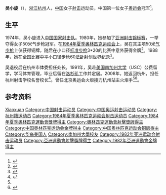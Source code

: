 {{MedalTableTop|Ulrike Holmwe, Wu Xiauxuan, Wanda R. Jewell, 1984 Summer Olympics.JPEG|250px|吳小璇（中）在[[1984年夏季奧林匹克運動會|1984年夏季奧林匹克運動會]]獲得金牌}}
{{MedalSport | 女子[[射擊運動|射擊]]}}
{{MedalGold| [[1984年夏季奧林匹克運動會|1984年洛杉磯]] | [[1984年夏季奧林匹克運動會射擊比賽|50米氣步槍]]}}
{{MedalBronze| [[1984年夏季奧林匹克運動會|1984年洛杉磯]] | [[1984年夏季奧林匹克運動會射擊比賽|10米氣步槍]]}}
{{MedalBottom}}

'''吴小旋'''（{{bd|1958年|1月26日|catIdx=Wu Xiaoxuan}}），[[浙江|浙江]][[杭州|杭州]]人，[[中华人民共和国|中国]]女子[[射击|射击]]运动员，中国第一位女子[[奥运会|奥运会]]冠军<ref>{{cite news |title=吴小璇：激励了一代中国人 |url=http://2008.cctv.com/20080716/105539.shtml |accessdate=2021-07-30 |work=央视网 |agency=CCTV 央视网 |archive-date=2016-09-24 |archive-url=https://web.archive.org/web/20160924132531/http://2008.cctv.com/20080716/105539.shtml |dead-url=no }}</ref>。

== 生平 ==
1974年，吴小旋进入[[中国国家射击队|中国国家射击队]]。1980年，她参加了[[亚洲射击锦标赛|亚洲射击锦标赛]]，一举夺得女子50米气步枪冠军。在[[1984年夏季奥林匹克运动会|1984年夏季奥林匹克运动会]]上，吴在其主项50米[[气步枪|气步枪]]上仅获得铜牌，随后在小口径[[标准步枪|标准步枪]]3*20的比赛中意外获得金牌<ref>{{cite news |title=国家体育总局射击射箭运动管理中心 |url=http://www.sport.gov.cn/syzx/n5180/c988826/content.html |accessdate=2021-07-30 |work=www.sport.gov.cn |agency=国家体育总局 |archive-date=2021-07-30 |archive-url=https://web.archive.org/web/20210730160040/http://www.sport.gov.cn/syzx/n5180/c988826/content.html |dead-url=no }}</ref>。1988年，她在全国比赛中平小口径步枪60法卧射创世界纪录<ref name="#1">{{cite news |title=1984年洛杉矶奥运会中国军团明星：射击吴小旋-搜狐2008奥运 |url=http://2008.sohu.com/20080709/n258052745.shtml |accessdate=2021-07-30 |work=搜狐网 |agency=搜狐网 |archive-date=2021-07-30 |archive-url=https://web.archive.org/web/20210730154540/http://2008.sohu.com/20080709/n258052745.shtml |dead-url=no }}</ref>。

吴退役后在杭州市体委担任处长，1991年，吴赴[[美国|美国]][[南加州大学|南加州大学]]（USC）公费留学，学习体育管理，毕业后留在[[洛杉矶|洛杉矶]]工作并定居。2008年，她返回杭州，担任杭州射击学校名誉校长<ref>{{cite news |title=中国首位女奥运冠军奖金仅8000 霍英东额外奖励_体育_凤凰网 |url=http://sports.ifeng.com/zonghe/200912/1225_4685_1487445_1.shtml |accessdate=2021-07-30 |work=sports.ifeng.com |agency=凤凰网 |archive-date=2021-07-30 |archive-url=https://web.archive.org/web/20210730155455/http://sports.ifeng.com/zonghe/200912/1225_4685_1487445_1.shtml |dead-url=no }}</ref>。曾任北京奥运会火炬接力杭州站主火炬手<ref name="#1"/><ref>{{cite news |title=第一位获得奥运会冠军的女运动员——吴小旋 |url=http://www.cnwomen.com.cn/2019/08/29/99170457.html |accessdate=2021-07-30 |work=中国妇女网 |archive-date=2021-07-30 |archive-url=https://web.archive.org/web/20210730154535/http://www.cnwomen.com.cn/2019/08/29/99170457.html |dead-url=no }}</ref>。

== 参考资料 ==
{{reflist}}
{{奥林匹克运动会射击比赛女子50米步枪三姿冠军}}
{{新中国成立35年来杰出教练员、杰出运动员}}

{{Authority control}}
{{DEFAULTSORT:Wu Xiaoxuan}}
[[Category:吴姓|Xiaoxuan]]
[[Category:中国射击运动员|Category:中国射击运动员]]
[[Category:中国奥运射击运动员|Category:中国奥运射击运动员]]
[[Category:杭州籍运动员|Category:杭州籍运动员]]
[[Category:1984年夏季奥林匹克运动会射击运动员|Category:1984年夏季奥林匹克运动会射击运动员]]
[[Category:1984年夏季奧林匹克運動會獎牌得主|Category:1984年夏季奧林匹克運動會獎牌得主]]
[[Category:奧林匹克運動會射擊獎牌得主|Category:奧林匹克運動會射擊獎牌得主]]
[[Category:中国奥林匹克运动会金牌得主|Category:中国奥林匹克运动会金牌得主]]
[[Category:中国奥林匹克运动会铜牌得主|Category:中国奥林匹克运动会铜牌得主]]
[[Category:华裔美国人|Category:华裔美国人]]
[[Category:南加州大學校友|Category:南加州大學校友]]
[[Category:1982年亚洲运动会射击运动员|Category:1982年亚洲运动会射击运动员]]
[[Category:亞洲運動會射擊獎牌得主|Category:亞洲運動會射擊獎牌得主]]
[[Category:1982年亞洲運動會金牌得主|Category:1982年亞洲運動會金牌得主]]